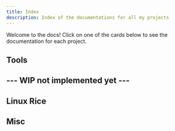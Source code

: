 ```yaml
---
title: Index
description: Index of the documentations for all my projects
---
```


Welcome to the docs! Click on one of the cards below to see the documentation for each project.

## Tools

<Cards>
  <Card title="Gitzeug" description="A CLI toolkit for streamlined Git operations." href="/gitzeug" />
</Cards>

## --- WIP not implemented yet ---

## Linux Rice
<Cards>
  <Card title="Shell" description="Customized version of the caelestia shell by soramanew." href="/shell" />
  <Card title="CLI" description="Customized version of the caelestia cli by soramanew." href="/cli" />
</Cards>

## Misc
<Cards>
  <Card title="Wordcloud Commitmessages" description="A GitHub Action workflow that generates a wordcloud from the commit messages of a repository." href="/wordcloud-commitmessages" />
  <Card title="Scripts" description="A collection of my most useful scripts for both Windows and Linux." href="/scripts" />
  <Card title="Nvidia Broadcast Fix" description="A PowerShell script that fixes issues when using Nvidia Broadcast with Bluetooth devices." href="/nvidia-broadcast-fix" />
</Cards>